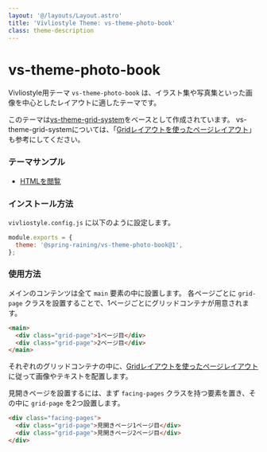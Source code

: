 ```yaml
---
layout: '@/layouts/Layout.astro'
title: 'Vivliostyle Theme: vs-theme-photo-book'
class: theme-description
---
```


# vs-theme-photo-book

Vivliostyle用テーマ `vs-theme-photo-book` は、イラスト集や写真集といった画像を中心としたレイアウトに適したテーマです。

このテーマは[vs-theme-grid-system](https://github.com/spring-raining/vivliostyle-themes/tree/main/themes/grid-system)をベースとして作成されています。
vs-theme-grid-systemについては、「[Gridレイアウトを使ったページレイアウト](./grid-system)」も参考にしてください。

<div class="screen-only">

### テーマサンプル

* [HTMLを閲覧](/themes/source/photo-book/example/index.html)

</div>

### インストール方法

`vivliostyle.config.js` に以下のように設定します。

```js
module.exports = {
  theme: '@spring-raining/vs-theme-photo-book@1',
};
```

### 使用方法

メインのコンテンツは全て `main` 要素の中に設置します。
各ページごとに `grid-page` クラスを設置することで、1ページごとにグリッドコンテナが用意されます。

```html
<main>
  <div class="grid-page">1ページ目</div>
  <div class="grid-page">2ページ目</div>
</main>
```

それぞれのグリッドコンテナの中に、[Gridレイアウトを使ったページレイアウト](./grid-system)に従って画像やテキストを配置します。

見開きページを設置するには、まず `facing-pages` クラスを持つ要素を置き、その中に `grid-page` を2つ設置します。

```html
<div class="facing-pages">
  <div class="grid-page">見開きページ1ページ目</div>
  <div class="grid-page">見開きページ2ページ目</div>
</div>
```
